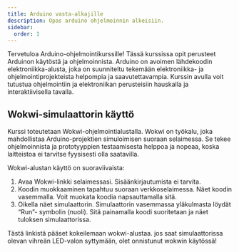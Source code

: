 ```yaml
---
title: Arduino vasta-alkajille
description: Opas arduino ohjelmoinnin alkeisiin.
sidebar:
  order: 1
---
```


Tervetuloa Arduino-ohjelmointikurssille! Tässä kurssissa opit perusteet Arduinon käytöstä ja ohjelmoinnista. Arduino on avoimen
lähdekoodin elektroniikka-alusta, joka on suunniteltu tekemään elektroniikka- ja ohjelmointiprojekteista helpompia ja
saavutettavampia. Kurssin avulla voit tutustua ohjelmointiin ja elektroniikan perusteisiin hauskalla ja interaktiivisella tavalla.

## Wokwi-simulaattorin käyttö

Kurssi toteutetaan Wokwi-ohjelmointialustalla. Wokwi on työkalu, joka mahdollistaa Arduino-projektien simuloimisen suoraan
selaimessa. Se tekee ohjelmoinnista ja prototyyppien testaamisesta helppoa ja nopeaa, koska laitteistoa ei tarvitse fyysisesti
olla saatavilla.

Wokwi-alustan käyttö on suoraviivaista:

1. Avaa Wokwi-linkki selaimessasi. Sisäänkirjautumista ei tarvita.
2. Koodin muokkaaminen tapahtuu suoraan verkkoselaimessa. Näet koodin vasemmalla. Voit muokata koodia napsauttamalla sitä.
3. Oikella näet simulaattorin. Simulaattorin vasemmassa yläkulmasta löydät “Run”- symbolin (nuoli). Sitä painamalla koodi
   suoritetaan ja näet tuloksen simulaattorissa.

Tästä linkistä pääset kokeilemaan wokwi-alustaa. jos saat simulaattorissa olevan vihreän LED-valon syttymään, olet onnistunut
wokwin käytössä!

<LinkCard
  title="Siirry kokeilemaan Wokwi-alustaa"
  href="https://wokwi.com/projects/401649697428654081"
  target="_blank"
  rel="noopener noreferrer"
/>
